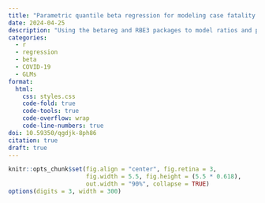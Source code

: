 ```yaml
---
title: "Parametric quantile beta regression for modeling case fatality rates of COVID-19 in Chile"
date: 2024-04-25
description: "Using the betareg and RBE3 packages to model ratios and proportions"
categories:
  - r
  - regression
  - beta
  - COVID-19
  - GLMs
format: 
  html:
    css: styles.css
    code-fold: true
    code-tools: true
    code-overflow: wrap
    code-line-numbers: true
doi: 10.59350/qgdjk-8ph86
citation: true
draft: true
---
```


```r
knitr::opts_chunk$set(fig.align = "center", fig.retina = 3,
                      fig.width = 5.5, fig.height = (5.5 * 0.618),
                      out.width = "90%", collapse = TRUE)
options(digits = 3, width = 300)
```


